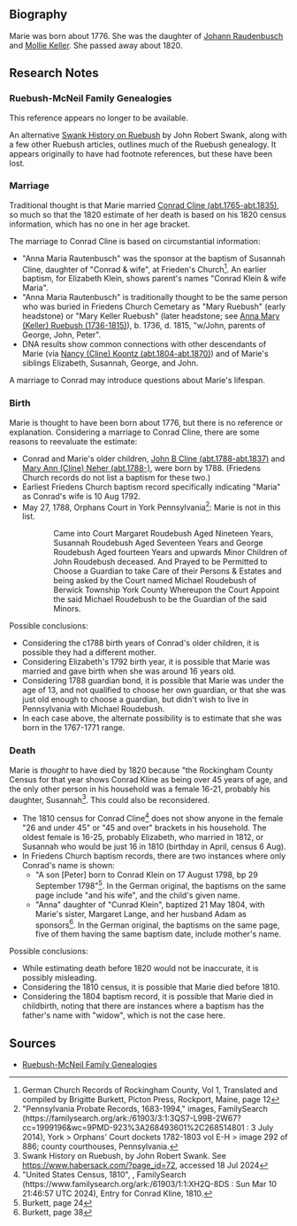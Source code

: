== Biography ==
Marie was born about 1776. She was the daughter of [[Raudenbusch-5|Johann Raudenbusch]] and [[Keller-3030|Mollie Keller]].  She passed away about 1820. 

== Research Notes ==

=== Ruebush-McNeil Family Genealogies ===
This reference appears no longer to be available.  

An alternative [https://www.habersack.com/?page_id=72 Swank History on Ruebush] by John Robert Swank, along with a few other Ruebush articles, outlines much of the Ruebush genealogy.  It appears originally to have had footnote references, but these have been lost.

=== Marriage ===
Traditional thought is that Marie married [[../Cline/Cline-6479.wikitext|Conrad Cline (abt.1765-abt.1835)]], so much so that the 1820 estimate of her death is based on his 1820 census information, which has no one in her age bracket.

The marriage to Conrad Cline is based on circumstantial information:
* "Anna Maria Rautenbusch" was the sponsor at the baptism of Susannah Cline, daughter of "Conrad & wife", at Frieden's Church<ref>German Church Records of Rockingham County, Vol 1, Translated and compiled by Brigitte Burkett, Picton Press, Rockport, Maine, page 12</ref>.  An earlier baptism, for Elizabeth Klein, shows parent's names "Conrad Klein & wife Maria".
* "Anna Maria Rautenbusch" is traditionally thought to be the same person who was buried in Friedens Church Cemetary as "Mary Ruebush" (early headstone) or "Mary Keller Ruebush" (later headstone; see [[Keller-3030.wikitext|Anna Mary (Keller) Ruebush (1736-1815)]]), b. 1736, d. 1815, "w/John, parents of George, John, Peter".
* DNA results show common connections with other descendants of Marie (via [[../Cline/Cline-6415.wikitext|Nancy (Cline) Koontz (abt.1804-abt.1870)]]) and of Marie's siblings Elizabeth, Susannah, George, and John.

A marriage to Conrad may introduce questions about Marie's lifespan.

=== Birth ===

Marie is thought to have been born about 1776, but there is no reference or explanation.  Considering a marriage to Conrad Cline, there are some reasons to reevaluate the estimate:
* Conrad and Marie's older children, [[../Cline/Cline-7885.wikitext|John B Cline (abt.1788-abt.1837)]] and [[Cline-7903|Mary Ann (Cline) Neher (abt.1788-)]], were born by 1788.  (Friedens Church records do not list a baptism for these two.)
* Earliest Friedens Church baptism record specifically indicating "Maria" as Conrad's wife is 10 Aug 1792.
* May 27, 1788, Orphans Court in York Pennsylvania<ref>"Pennsylvania Probate Records, 1683-1994," images, FamilySearch (https://familysearch.org/ark:/61903/3:1:3QS7-L99B-2W67?cc=1999196&wc=9PMD-923%3A268493601%2C268514801 : 3 July 2014), York > Orphans' Court dockets 1782-1803 vol E-H > image 292 of 886; county courthouses, Pennsylvania.</ref>:  Marie is not in this list.
::Came into Court Margaret Roudebush Aged Nineteen Years, Susannah Roudebush Aged Seventeen Years and George Roudebush Aged fourteen Years and upwards Minor Children of John Roudebush deceased.  And Prayed to be Permitted to Choose a Guardian to take Care of their Persons & Estates and being asked by the Court named Michael Roudebush of Berwick Township York County Whereupon the Court Appoint the said Michael Roudebush to be the Guardian of the said Minors.

Possible conclusions:
* Considering the c1788 birth years of Conrad's older children, it is possible they had a different mother.
* Considering Elizabeth's 1792 birth year, it is possible that Marie was married and gave birth when she was around 16 years old.
* Considering 1788 guardian bond, it is possible that Marie was under the age of 13, and not qualified to choose her own guardian, or that she was just old enough to choose a guardian, but didn't wish to live in Pennsylvania with Michael Roudebush.
* In each case above, the alternate possibility is to estimate that she was born in the 1767-1771 range.

=== Death ===

Marie is ''thought'' to have died by 1820 because "the Rockingham County Census for that year shows Conrad Kline as being over 45 years of age, and the only other person in his household was a female 16-21, probably his daughter, Susannah<ref>Swank History on Ruebush, by John Robert Swank.  See https://www.habersack.com/?page_id=72, accessed 18 Jul 2024</ref>.  This could also be reconsidered.
* The 1810 census for Conrad Cline<ref>"United States Census, 1810", , FamilySearch (https://www.familysearch.org/ark:/61903/1:1:XH2Q-8DS : Sun Mar 10 21:46:57 UTC 2024), Entry for Conrad Kline, 1810.</ref> does not show anyone in the female "26 and under 45" or "45 and over" brackets in his household.  The oldest female is 16-25, probably Elizabeth, who married in 1812, or Susannah who would be just 16 in 1810 (birthday in April, census 6 Aug).
* In Friedens Church baptism records, there are two instances where only Conrad's name is shown:
** "A son [Peter] born to Conrad Klein on 17 August 1798, bp 29 September 1798"<ref>Burkett, page 24</ref>. In the German original, the baptisms on the same page include "and his wife", and the child's given name.
** "Anna" daughter of "Cunrad Klein", baptized 21 May 1804, with Marie's sister, Margaret Lange, and her husband Adam as sponsors<ref>Burkett, page 38</ref>.  In the German original, the baptisms on the same page, five of them having the same baptism date, include mother's name.

Possible conclusions:
* While estimating death before 1820 would not be inaccurate, it is possibly misleading.
* Considering the 1810 census, it is possible that Marie died before 1810.
* Considering the 1804 baptism record, it is possible that Marie died in childbirth, noting that there are instances where a baptism has the father's name with "widow", which is not the case here.

== Sources ==
<references />
* [http://jimnmel.org/Genealogies/wc01/wc01_285.html Ruebush-McNeil Family Genealogies]
